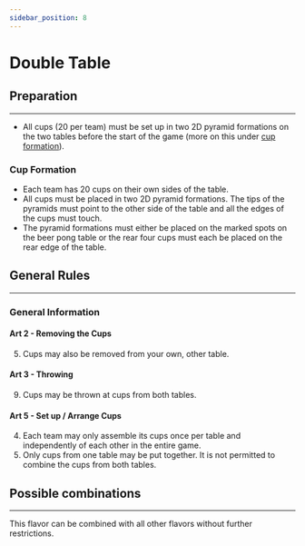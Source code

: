 ```yaml
---
sidebar_position: 8
---
```


# Double Table

<FlavorPreamble />

## Preparation

<hr />

-   All cups (<Highlight>20</Highlight> per team) must be set up in <Highlight>two 2D pyramid formations on the two tables</Highlight> before the start of the game (more on this under [cup formation](#cup-formation)).

### Cup Formation

-   Each team has <Highlight>20</Highlight> cups on <Highlight>their own sides of the table</Highlight>.
-   All cups must be placed in <Highlight>two 2D pyramid formations</Highlight>. The <Highlight>tips of the pyramids</Highlight> must point to the other side of the table and all the edges of the cups must touch.
-   The <Highlight>pyramid formations must either be placed on the marked spots on the beer pong table or the rear four cups must each be placed</Highlight> on the rear edge of the table.

## General Rules

<hr />

### General Information

#### Art 2 - Removing the Cups

5. <Highlight>Cups may also be removed from your own, other table</Highlight>.

#### Art 3 - Throwing

9. <Highlight>Cups may be thrown at cups from both tables</Highlight>.

#### Art 5 - Set up / Arrange Cups

4. Each team may only assemble its cups once <Highlight>per table and independently of each other</Highlight> in the entire game.
5. <Highlight>Only cups from one table may be put together. It is not permitted to combine the cups from both tables</Highlight>.

## Possible combinations

<hr />

This flavor can be combined with all other flavors without further restrictions.
